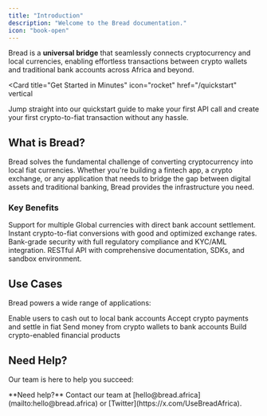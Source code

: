 ```yaml
---
title: "Introduction"
description: "Welcome to the Bread documentation."
icon: "book-open"
---
```


Bread is a **universal bridge** that seamlessly connects cryptocurrency and local currencies, enabling effortless transactions between crypto wallets and traditional bank accounts across Africa and beyond.

<Card
  title="Get Started in Minutes"
  icon="rocket"
  href="/quickstart"
  vertical
>
  Jump straight into our quickstart guide to make your first API call and create your first crypto-to-fiat transaction without any hassle.
</Card>

## What is Bread?

Bread solves the fundamental challenge of converting cryptocurrency into local fiat currencies. Whether you're building a fintech app, a crypto exchange, or any application that needs to bridge the gap between digital assets and traditional banking, Bread provides the infrastructure you need.

### Key Benefits

<Columns cols={2}>
  <Card
    title="Universal Coverage"
    icon="globe"
  >
    Support for multiple Global currencies with direct bank account settlement.
  </Card>
  <Card
    title="Real-time Processing"
    icon="bolt"
  >
    Instant crypto-to-fiat conversions with good and optimized exchange rates.
  </Card>
  <Card
    title="Enterprise Security"
    icon="shield-check"
  >
    Bank-grade security with full regulatory compliance and KYC/AML integration.
  </Card>
  <Card
    title="Developer First"
    icon="code"
  >
    RESTful API with comprehensive documentation, SDKs, and sandbox environment.
  </Card>
</Columns>

## Use Cases

Bread powers a wide range of applications:

<Columns cols={2}>
  <Card
    title="Crypto Exchanges"
    icon="arrow-right-left"
  >
    Enable users to cash out to local bank accounts
  </Card>
  <Card
    title="Payment Processors"
    icon="credit-card"
  >
    Accept crypto payments and settle in fiat
  </Card>
  <Card
    title="Remittance Services"
    icon="send"
  >
    Send money from crypto wallets to bank accounts
  </Card>
  <Card
    title="Fintech Platforms"
    icon="globe"
  >
    Build crypto-enabled financial products
  </Card>
</Columns>

## Need Help?

Our team is here to help you succeed:

<Note>
  **Need help?** Contact our team at [hello@bread.africa](mailto:hello@bread.africa) or [Twitter](https://x.com/UseBreadAfrica).
</Note>